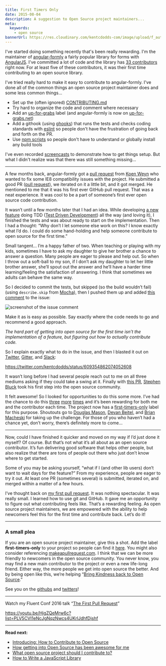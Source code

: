 ```yaml
---
title: First Timers Only
date: 2015-08-04
description: A suggestion to Open Source project maintainers...
meta:
  keywords:
    - open source
bannerUrl: https://res.cloudinary.com/kentcdodds-com/image/upload/f_auto,q_auto,dpr_2.0/v1615946244/kentcdodds.com/blog/first-timers-only/banner_ghk1m8.png
---
```


I've started doing something recently that's been really rewarding. I'm the
maintainer of [angular-formly](https://github.com/formly-js/angular-formly) a
fairly popular library for forms with [AngularJS](https://angularjs.org). I've
committed a lot of code and the library has
[33 contributors](https://github.com/formly-js/angular-formly/graphs/contributors)
right now. For at least five of these contributors, it was their first time
contributing to an open source library.

I've tried really hard to make it easy to contribute to angular-formly. I've
done all of the common things an open source project maintainer does and some
less common things...

- Set up the (often ignored)
  [CONTRIBUTING.md](https://github.com/formly-js/angular-formly/blob/master/CONTRIBUTING.md)
- Try hard to organize the code and comment where necessary
- Add an
  [up-for-grabs](https://github.com/formly-js/angular-formly/issues?utf8=%E2%9C%93&q=label%3Aup-for-grabs+)
  label (and angular-formly is now on
  [up-for-grabs.net](http://up-for-grabs.net/#))
- Add a githook (using [ghooks](http://npm.im/ghooks)) that runs the tests and
  checks coding standards with [eslint](http://eslint.org) so people don't have
  the frustration of going back and forth on the PR.
- Use [npm scripts](https://docs.npmjs.com/misc/scripts) so people don't have to
  understand or globally install any build tools

I've even recorded
[screencasts](https://youtu.be/QOchwBm9W-g?index=5&list=PLV5CVI1eNcJi7lVVIuNyRhEuck1Z007BH)
to demonstrate how to get things setup. But what I didn't realize was that there
was still something missing...

---

A few months back, angular-formly got a
[pull request](https://github.com/formly-js/angular-formly/pull/211) from
[Koen Weyn](https://github.com/koenweyn) who wanted to fix some IE8
compatibility issues with the project. He submitted a good PR
([pull request](https://help.github.com/articles/using-pull-requests)), we
iterated on it a little bit, and it got merged. He mentioned to me that it was
his first ever GitHub pull request. That was a neat experience. It was cool to
be a part of someone’s first ever open source code contribution.

It wasn’t until a few months later that I had an idea. While developing
[a new feature](https://github.com/formly-js/angular-formly/issues/343) doing
TDD
([Test Driven Development](https://wikipedia.org/wiki/Test-driven_development))
all the way (and loving it), I finished the tests and was about ready to start
on the implementation. Then I had a thought: “Why don’t I let someone else work
on this? I know exactly what I’d do. I could do some hand-holding and help
someone contribute to open source for the first time.”

Small tangent… I’m a happy father of two. When teaching or playing with my kids,
sometimes I have to ask my daughter to give her brother a chance to answer a
question. Many people are eager to please and help out. So when I throw out a
soft-ball to my son, if I don’t ask my daughter to let her little brother
answer, she’ll spout out the answer and he’ll have a harder time
learning/feeling the satisfaction of answering. I think that sometimes we adults
can behave the same way.

So I decided to commit the tests, but skipped (so the build wouldn’t fail)
(using `describe.skip` from [Mocha](http://mochajs.org)), then I pushed them up
and added
[this comment](https://github.com/formly-js/angular-formly/issues/343#issuecomment-111495740)
to the issue:

![screenshot of the issue comment](https://res.cloudinary.com/kentcdodds-com/image/upload/v1615946244/kentcdodds.com/blog/first-timers-only/github-comment_kxtvav.png)

Make it as is easy as possible. Say exactly where the code needs to go and
recommend a good approach.

_The hard part of getting into open source for the first time isn’t the
implementation of a feature, but figuring out how to actually contribute code._

So I explain exactly what to do in the issue, and then I blasted it out on
[Twitter](https://twitter.com/kentcdodds/status/609354862074052608),
[Gitter](https://gitter.im/formly-js/angular-formly), and
[Slack](http://angularbuddies.com):

https://twitter.com/kentcdodds/status/609354862074052608

It wasn’t long before I had several people reach out to me on all three mediums
asking if they could take a swing at it. Finally with
[this PR](https://github.com/formly-js/angular-formly/pull/351),
[Stephen Bluck](https://github.com/stevebluck) took his first step into the open
source community.

It felt awesome! So I looked for opportunities to do this some more. I’ve had
the chance to do this
[three](https://github.com/formly-js/angular-formly/issues/358#issuecomment-115251096)
[more](https://github.com/formly-js/angular-formly/issues/398#issuecomment-125195897)
[times](https://github.com/formly-js/angular-formly/issues/410#issuecomment-127227984)
and it’s been rewarding for both me and the contributor each time. The project
now has a
[first-timers-only](https://github.com/formly-js/angular-formly/issues?utf8=%E2%9C%93&q=label%3Afirst-timers-only+)
label for this purpose. Shoutouts go to
[Douglas Mason](https://github.com/douglas-mason),
[Devan Beitel](https://github.com/DevanB), and
[Brian Macheski](https://github.com/bmacheski) for taking up the challenge. For
those of you who haven’t had a chance yet, don’t worry, there’s definitely more
to come…

---

Now, could I have finished it quicker and moved on my way if I’d just done it
myself? Of course. But that’s not what it’s all about as an open source
contributor. It’s fun delivering good software that helps other people, but also
realize that there are tons of people out there who just don’t know where to get
started.

Some of you may be asking yourself, “what if I (and other lib users) don’t want
to wait days for the feature?” From my experience, people are eager to try it
out. At least one PR (sometimes several) is submitted, iterated on, and merged
within a matter of a few hours.

I’ve thought back on
[my first pull request](https://github.com/playframework/playframework/pull/616).
It was nothing spectacular. It was really small. I learned how to use git and
GitHub. It gave me an opportunity to figure out what contributing feels like.
That’s a rewarding feeling. As open source project maintainers, we are empowered
with the ability to help newcomers feel this for the first time and contribute
back. Let’s do it!

---

### A small plea

If you are an open source project maintainer, give this a shot. Add the label
**first-timers-only** to your project so people can find it
[here](https://github.com/search?utf8=%E2%9C%93&q=label%3Afirst-timers-only+is%3Aopen&type=Issues&ref=searchresults).
You might also consider referencing
[makeapullrequest.com](http://makeapullrequest.com). I think that we can be more
friendly to newcomers in the open source community. You never know, you may find
a new main contributor to the project or even a new life-long friend. Either
way, the more people we get into open source the better. And by being open like
this, we’re helping
“[Bring Kindness back to Open Source](http://www.hanselman.com/blog/BringKindnessBackToOpenSource.aspx).”

See you on the [githubs](https://github.com/kentcdodds) and
[twitters](https://twitter.com/kentcdodds)!

---

Watch my Fluent Conf 2016 talk
“[The First Pull Request](http://slides.com/kentcdodds/1st-pr)”

https://youtu.be/HjgZQeMrw6c?list=PLV5CVI1eNcJgNqzNwcs4UKrlJdhfDjshf

---

**Read next:**

- [Introducing: How to Contribute to Open Source](/blog/introducing-how-to-contribute-to-open-source)
- [How getting into Open Source has been awesome for me](/blog/how-getting-into-open-source-has-been-awesome-for-me)
- [What open source project should I contribute to?](/blog/what-open-source-project-should-i-contribute-to)
- [How to Write a JavaScript Library](/blog/how-to-write-a-javascript-library)
